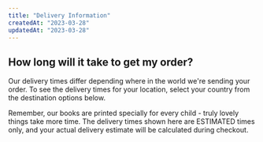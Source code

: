 ```yaml
---
title: "Delivery Information"
createdAt: "2023-03-28"
updatedAt: "2023-03-28"
---
```


## How long will it take to get my order?

Our delivery times differ depending where in the world we're sending your order. To see the delivery times for your location, select your country from the destination options below.

Remember, our books are printed specially for every child - truly lovely things take more time. The delivery times shown here are ESTIMATED times only, and your actual delivery estimate will be calculated during checkout.
